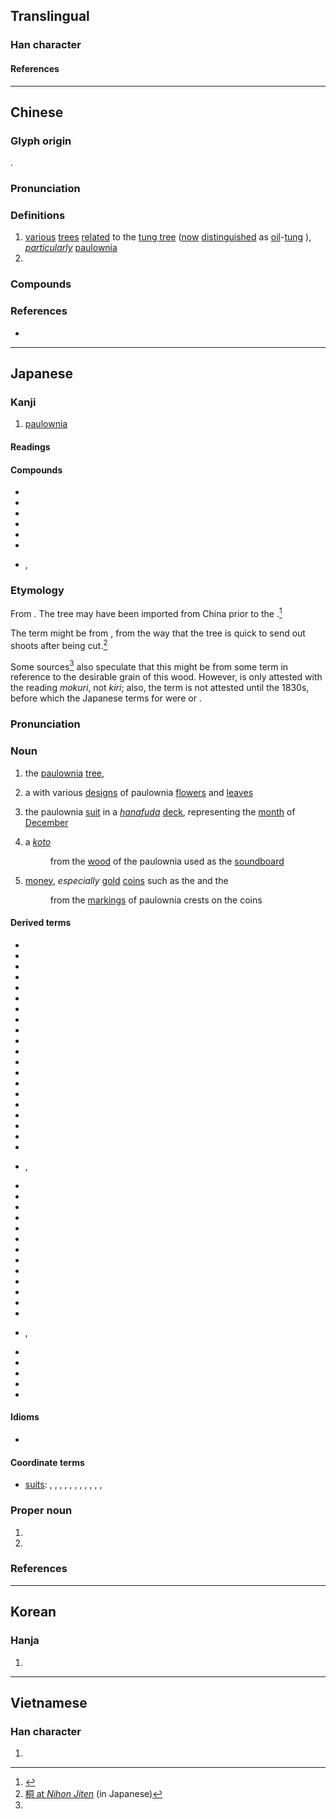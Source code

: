 {{character info}}
==Translingual==
{{Han stroke|[[File:桐 - U+06850 - KanjiVG stroke order.svg]]}}

===Han character===
{{Han char|rn=75|rad=木|as=06|sn=10|four=47920|canj=DBMR|ids=⿰木同}}

====References====
{{Han ref|kx=0525.170|dkj=14770|dj=0914.120|hdz=21198.070|uh=6850}}

----

==Chinese==
{{zh-forms}}

===Glyph origin===
{{Han etym}}
{{Han compound|木|同|ls=psc|c1=s|c2=p|t1=tree}}.

===Pronunciation===
{{zh-pron
|m=tóng
|c=tung4
|g=tung2
|h=pfs=thùng
|j=tung1
|md=dùng
|mn=tông/tâng/thâng
|mn_note=tông - literary; tâng/thâng - vernacular
|mn-t=tong5/tang5
|mn-t_note=tong5 - literary; tang5 - vernacular
|w=3don
|mc=y
|oc=y
|cat=n,pn
|ma=y
}}

===Definitions===
{{zh-hanzi}}

# [[various]] [[tree]]s [[relate]]d to the [[tung tree]] ([[now]] [[distinguished]] as [[oil]]-[[tung]] {{zh-l|*油桐}}), ''[[particularly]]'' [[paulownia]]
# {{surname|zh}}

===Compounds===
{{zh-der|血桐|野桐|梧桐|油桐|罌子桐|刺桐:[[Indian coral tree]]|珙桐|白桐|泡桐|海桐|草海桐|蓮葉桐|楊桐|福祿桐|桐君|絲桐|大岩桐|山桐子|廣東油桐|空桐樹|桐花鳳|桐生茂豫|桐宮|桐鄉|桐人|桐油|桐城派|焦桐|桐棺三寸|海桐花|海桐科|桐花煙|胡桐|莿桐|桐山|桐木漯}}

===References===
* {{R:yue:Hanzi}}

----

==Japanese==

===Kanji===
{{ja-kanji|grade=|rs=木06}}

# [[paulownia]]

====Readings====
{{ja-readings
|goon=ずう<づう
|kanon=とう
|kanyoon=どう
|kun=きり-
|nanori=ひさ, き
}}

====Compounds====
{{der-top|Compounds}}
* {{ja-r|桐城派|^とうじょう-は}}
* {{ja-r|桐塑|とうそ}}
* {{ja-r|桐油|とうゆ}}
* {{ja-r|梧桐|ごとう}}
* {{ja-r|高桐院|^こうとういん}}
* {{ja-r|糸桐|しとう}}
* {{ja-r|海桐|とべら|rom=-}}, {{ja-r|海桐花|とべら}}
{{der-bottom}}

===Etymology===
<div style="float:right">
{{wp|lang=ja|キリ}}
{{wp|Paulownia tomentosa}}
</div>
{{ja-kanjitab|きり|yomi=k}}

From {{inh|ja|ojp|sort=きり|-}}.  The tree may have been imported from China prior to the {{w|Nara period}}.<ref name="KDJ2">{{R:Nihon Kokugo Daijiten 2}}</ref>

The term might be from {{m|ja|切り|tr=kiri||cutting}}, from the way that the tree is quick to send out shoots after being cut.<ref name="NJ">[http://www.nihonjiten.com/data/46252.html 桐 at ''Nihon Jiten''] (in Japanese)</ref>

Some sources<ref name="NJ"/> also speculate that this might be from some term {{m|ja|木理|tr=*kiri||wood grain}} in reference to the desirable grain of this wood.  However, {{m|ja|木理}} is only attested with the reading ''mokuri'', not ''kiri''; also, the term is not attested until the 1830s, before which the Japanese terms for {{m|en|[[wood]] [[grain]]}} were {{m|ja|木目|tr=mokume|pos=from the mid-1500s}} or {{m|ja|木目|tr=kime|pos=from the 1200s}}.

===Pronunciation===
{{ja-pron|きり|acc=0|acc_ref=DJR,NHK,SMK5}}

===Noun===
{{ja-noun|きり|キリ}}

# {{defdate|from 700s}} the [[paulownia]] [[tree]], {{taxlink|Paulownia tomentosa|species}}
#: {{hyper|ja|胡麻の葉草|tr=goma no hagusa}}
# {{defdate|date uncertain}} a {{m|ja|家紋|tr=kamon||[[family]] [[crest]]}} with various [[design]]s of paulownia [[flower]]s and [[leaf|leaves]]
# {{defdate|from 1781}} {{lb|ja|sort=きり|card games}} the paulownia [[suit]] in a ''[[hanafuda]]'' [[deck]], representing the [[month]] of [[December]]
#: {{hypo|ja|桐に鳳凰|tr=kiri ni hōō}}
# {{defdate|from 1798}} {{lb|ja|sort=きり|colloquial}} a ''[[koto]]'' {{gl|Japanese [[zither]]}}
#: from the [[wood]] of the paulownia used as the [[soundboard]]
#: {{syn|ja|琴|tr=koto}}
# {{defdate|from 1815}} {{lb|ja|colloquial}} [[money]], ''especially'' [[gold]] [[coin]]s such as the {{m|ja|大判|tr=ōban}} and the {{m|ja|小判|tr=koban}}
#: from the [[marking]]s of paulownia crests on the coins

====Derived terms====
{{der-top}}
* {{ja-r|桐麻|きりあさ}}
* {{ja-r|桐 油|きり あぶら}}
* {{ja-r|桐紙|きりがみ}}
* {{ja-r|桐ヶ谷|きりヶやつ}}
* {{ja-r|桐崎|^きりさき}}
* {{ja-r|桐高|^きりたか}}
* {{ja-r|桐竹|きりたけ}}
* {{ja-r|桐壺|^きりつぼ}}
* {{ja-r|桐に鳳凰|きり に ほうおう}}
* {{ja-r|桐%野|^きり%の}}
* {{ja-r|桐の木%炭|きり の き%ずみ}}
* {{ja-r|桐の薹|きり の とう}}
* {{ja-r|桐%畑|きり%ばたけ}}
* {{ja-r|桐原|^きりはら}}
* {{ja-r|桐 火%桶|きり ひ%おけ}}
* {{ja-r|桐%油|きり%ゆ}}
* {{ja-r|桐生|^きりゅう}}
* {{ja-r|青桐|あおぎり}}
* {{ja-r|秋桐|あきぎり}}
* {{ja-r|油%桐|あぶら%ぎり}}
* {{ja-r|飯桐|い.いぎり|rom=-}}, {{ja-r|椅|い.いぎり}}
* {{ja-r|犬桐|いぬぎり}}
* {{ja-r|岩桐%草|いわぎり%そう}}
* {{ja-r|大%内%桐|おお%うち%-ぎり}}
* {{ja-r|片桐|^かたぎり}}
* {{ja-r|菊桐|きくきり}}
* {{ja-r|臭桐|くさぎり}}
* {{ja-r|五三の桐|ごさん の きり}}
* {{ja-r|五%七の桐|ご%しち の きり}}
* {{ja-r|三方%桐|さんぼう%-ぎり}}
* {{ja-r|縞桐|しまぎり}}
* {{ja-r|総桐|そうぎり}}
* {{ja-r|太閤%桐|たいこう%-ぎり}}
* {{ja-r|唐桐|とうぎり}}
* {{ja-r|蓮%葉%桐|はす の% は%-ギリ|rom=-}}, {{ja-r|蓮の葉%桐|はす の は%-ぎり}}
* {{ja-r|針桐|はりぎり}}
* {{ja-r|緋%桐|ひ%ぎり}}
* {{ja-r|前桐|まえぎり}}
* {{ja-r|山桐|やまぎり}}
* {{ja-r|焼き桐|やきぎり}}
{{der-bottom}}

====Idioms====
* {{ja-r|桐 一%葉|きり ひと%は}}

====Coordinate terms====
* {{ja-r|花札|はなふだ}} [[suit]]s: {{ja-r|松|まつ|[[pine]]}}, {{ja-r|梅|うめ|[[plum]] [[blossom]]s}}, {{ja-r|桜|さくら|''[[sakura]]''}}, {{ja-r|藤|ふじ|[[wisteria]]}}, {{ja-r|菖蒲|あやめ|[[iris]]}}, {{ja-r|牡丹|ぼたん|[[peony]]}}, {{ja-r|萩|はぎ|[[bush clover]]}}, {{ja-r|芒|すすき|[[susuki grass]]}}, {{ja-r|菊|きく|[[chrysanthemum]]}}, {{ja-r|紅葉|もみじ|[[autumn]] [[leaf|leaves]]}}, {{ja-r|柳|やなぎ|[[willow]]}}, {{ja-r|桐|きり|'''[[paulownia]]'''}}

===Proper noun===
{{ja-pos|proper|きり}}

# {{given name|ja|female|A=a|sort=きり}}
# {{surname|ja|A=a|nodot=1|sort=きり}}

===References===
<references/>

{{topics|ja|Musical instruments|String instruments|sort=きり}}

----

==Korean==

===Hanja===
{{ko-hanja|오동나무|동}}

# {{rfdef|ko|sort=木06}}

----

==Vietnamese==

===Han character===
{{vi-readings|rs=木06|reading=đồng}}

# {{rfdef|vi|sort=木06}}

{{cln|vi|Han tu}}
